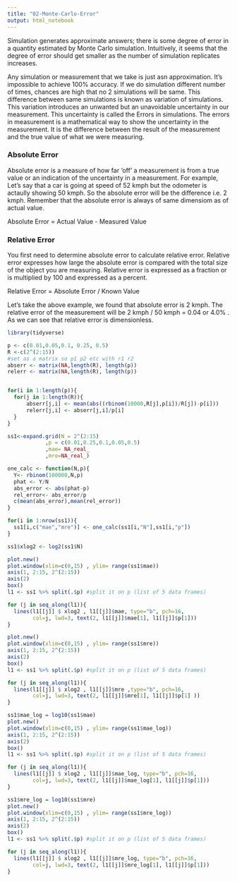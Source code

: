 ```yaml
---
title: "02-Monte-Carlo-Error"
output: html_notebook
---
```


Simulation generates approximate answers; there is some degree of error in a quantity estimated by Monte Carlo simulation. Intuitively, it seems that the degree of error should get smaller as the number of simulation replicates increases.


Any simulation or measurement that we take is just asn approximation. It's impossible to achieve 100% accuracy. If we do simulation different number of times, chances are high that no 2 simulations will be same. This difference between same simulations is known as variation of simulations. This variation introduces an unwanted but an unavoidable uncertainty in our measurement. This uncertainty is called the Errors in simulations. 
The errors in measurement is a mathematical way to show the uncertainty in the measurement.  It is the difference between the result of the measurement and the true value of what we were measuring.

### Absolute Error

Absolute error is a measure of how far 'off' a measurement is from a true value or an indication of the uncertainty in a measurement. For example, Let's say that a car is going at speed of 52 kmph but the odometer is actaully showing 50 kmph. So the absolute error will be the difference i.e. 2 kmph. Remember that the absolute error is always of same dimensiom as of actual value.

Absolute Error = Actual Value - Measured Value

### Relative Error
You first need to determine absolute error to calculate relative error. Relative error expresses how large the absolute error is compared with the total size of the object you are measuring. Relative error is expressed as a fraction or is multiplied by 100 and expressed as a percent.

Relative Error = Absolute Error / Known Value

Let's take the above example, we found that absolute error is 2 kmph. The relative error of the measurement will be 2 kmph / 50 kmph = 0.04 or 4.0% . As we can see that relative error is dimensionless. 

```r
library(tidyverse)
```

```r


p <- c(0.01,0.05,0.1, 0.25, 0.5)
R <-c(2^(2:15))
#set as a matrix so p1 p2 etc with r1 r2
abserr <- matrix(NA,length(R), length(p))
relerr <- matrix(NA,length(R), length(p))


for(i in 1:length(p)){
  for(j in 1:length(R)){
      abserr[j,i] <- mean(abs((rbinom(10000,R[j],p[i])/R[j])-p[i]))
      relerr[j,i] <- abserr[j,i]/p[i]
  }
}
```

```r
ss1<-expand.grid(N = 2^(2:15)
            ,p = c(0.01,0.25,0.1,0.05,0.5)
            ,mae= NA_real_
            ,mre=NA_real_)

one_calc <- function(N,p){
  Y<- rbinom(100000,N,p)
  phat <- Y/N
  abs_error <- abs(phat-p)
  rel_error<- abs_error/p
  c(mean(abs_error),mean(rel_error))
}

for(i in 1:nrow(ss1)){
  ss1[i,c("mae","mre")] <- one_calc(ss1[i,"N"],ss1[i,"p"])
}

ss1$xlog2 <- log2(ss1$N)
```

```r

plot.new()
plot.window(xlim=c(0,15) , ylim= range(ss1$mae))
axis(1, 2:15, 2^(2:15))
axis(2)
box()
l1 <- ss1 %>% split(.$p) #split it on p (list of 5 data frames)

for (j in seq_along(l1)){
  lines(l1[[j]] $ xlog2 , l1[[j]]$mae, type="b", pch=16,
        col=j, lwd=3, text(2, l1[[j]]$mae[1], l1[[j]]$p[1]))
}
```

```r
plot.new()
plot.window(xlim=c(0,15) , ylim= range(ss1$mre))
axis(1, 2:15, 2^(2:15))
axis(2)
box()
l1 <- ss1 %>% split(.$p) #split it on p (list of 5 data frames)

for (j in seq_along(l1)){
  lines(l1[[j]] $ xlog2 , l1[[j]]$mre ,type="b", pch=16,
        col=j, lwd=3, text(2, l1[[j]]$mre[1], l1[[j]]$p[1] ))
}
```

```r
ss1$mae_log = log10(ss1$mae)
plot.new()
plot.window(xlim=c(0,15) , ylim= range(ss1$mae_log))
axis(1, 2:15, 2^(2:15))
axis(2)
box()
l1 <- ss1 %>% split(.$p) #split it on p (list of 5 data frames)

for (j in seq_along(l1)){
  lines(l1[[j]] $ xlog2 , l1[[j]]$mae_log, type="b", pch=16,
        col=j, lwd=3, text(2, l1[[j]]$mae_log[1], l1[[j]]$p[1]))
}
```

```r
ss1$mre_log = log10(ss1$mre)
plot.new()
plot.window(xlim=c(0,15) , ylim= range(ss1$mre_log))
axis(1, 2:15, 2^(2:15))
axis(2)
box()
l1 <- ss1 %>% split(.$p) #split it on p (list of 5 data frames)

for (j in seq_along(l1)){
  lines(l1[[j]] $ xlog2 , l1[[j]]$mre_log, type="b", pch=16,
        col=j, lwd=3, text(2, l1[[j]]$mre_log[1], l1[[j]]$p[1]))
}
```














